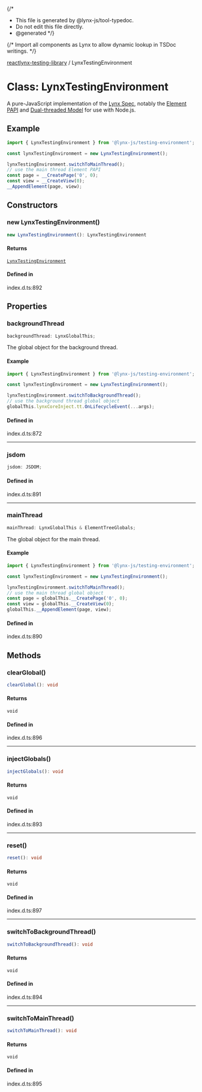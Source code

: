 {/*
* This file is generated by @lynx-js/tool-typedoc.
* Do not edit this file directly.
* @generated
*/}

{/* Import all components as Lynx to allow dynamic lookup in TSDoc writings. */}


[reactlynx-testing-library](/api/reactlynx-testing-library/index.mdx) / LynxTestingEnvironment

# Class: LynxTestingEnvironment

A pure-JavaScript implementation of the [Lynx Spec](https://lynxjs.org/guide/spec.html),
notably the [Element PAPI](https://lynxjs.org/api/engine/element-api) and [Dual-threaded Model](https://lynxjs.org/guide/spec#dual-threaded-model) for use with Node.js.

## Example

```ts
import { LynxTestingEnvironment } from '@lynx-js/testing-environment';

const lynxTestingEnvironment = new LynxTestingEnvironment();

lynxTestingEnvironment.switchToMainThread();
// use the main thread Element PAPI
const page = __CreatePage('0', 0);
const view = __CreateView(0);
__AppendElement(page, view);

```

## Constructors

### new LynxTestingEnvironment()

```ts
new LynxTestingEnvironment(): LynxTestingEnvironment
```

#### Returns

[`LynxTestingEnvironment`](/api/reactlynx-testing-library/Class.LynxTestingEnvironment.mdx)

#### Defined in

index.d.ts:892

## Properties

### backgroundThread

```ts
backgroundThread: LynxGlobalThis;
```

The global object for the background thread.

#### Example

```ts
import { LynxTestingEnvironment } from '@lynx-js/testing-environment';

const lynxTestingEnvironment = new LynxTestingEnvironment();

lynxTestingEnvironment.switchToBackgroundThread();
// use the background thread global object
globalThis.lynxCoreInject.tt.OnLifecycleEvent(...args);
```

#### Defined in

index.d.ts:872

***

### jsdom

```ts
jsdom: JSDOM;
```

#### Defined in

index.d.ts:891

***

### mainThread

```ts
mainThread: LynxGlobalThis & ElementTreeGlobals;
```

The global object for the main thread.

#### Example

```ts
import { LynxTestingEnvironment } from '@lynx-js/testing-environment';

const lynxTestingEnvironment = new LynxTestingEnvironment();

lynxTestingEnvironment.switchToMainThread();
// use the main thread global object
const page = globalThis.__CreatePage('0', 0);
const view = globalThis.__CreateView(0);
globalThis.__AppendElement(page, view);
```

#### Defined in

index.d.ts:890

## Methods

### clearGlobal()

```ts
clearGlobal(): void
```

#### Returns

`void`

#### Defined in

index.d.ts:896

***

### injectGlobals()

```ts
injectGlobals(): void
```

#### Returns

`void`

#### Defined in

index.d.ts:893

***

### reset()

```ts
reset(): void
```

#### Returns

`void`

#### Defined in

index.d.ts:897

***

### switchToBackgroundThread()

```ts
switchToBackgroundThread(): void
```

#### Returns

`void`

#### Defined in

index.d.ts:894

***

### switchToMainThread()

```ts
switchToMainThread(): void
```

#### Returns

`void`

#### Defined in

index.d.ts:895
